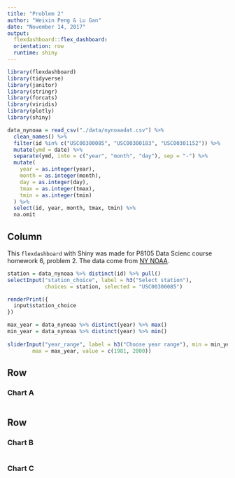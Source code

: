 ```yaml
---
title: "Problem 2"
author: "Weixin Peng & Lu Gan"
date: "November 14, 2017"
output: 
  flexdashboard::flex_dashboard:
  orientation: row
  runtime: shiny
---
```


```r
library(flexdashboard)
library(tidyverse)
library(janitor)
library(stringr)
library(forcats)
library(viridis)
library(plotly)
library(shiny)
```

```r
data_nynoaa = read_csv("./data/nynoaadat.csv") %>%
  clean_names() %>%
  filter(id %in% c("USC00300085", "USC00300183", "USC00301152")) %>%
  mutate(ymd = date) %>%
  separate(ymd, into = c("year", "month", "day"), sep = "-") %>%
  mutate(
    year = as.integer(year),
    month = as.integer(month),     
    day = as.integer(day),
    tmax = as.integer(tmax),
    tmin = as.integer(tmin)
  ) %>%
  select(id, year, month, tmax, tmin) %>%
  na.omit 
```

Column {.sidebar}
-----------------------------------------------------------------------
This `flexdashboard` with Shiny was made for P8105 Data Scienc course homework 6, problem 2. The data come from [NY NOAA](http://jeffgoldsmith.com/DSI/dataset_noaa.html).

```r
station = data_nynoaa %>% distinct(id) %>% pull()
selectInput("station_choice", label = h3("Select station"),
            choices = station, selected = "USC00300085")

renderPrint({ 
  input$station_choice
})

max_year = data_nynoaa %>% distinct(year) %>% max()
min_year = data_nynoaa %>% distinct(year) %>% min()
  
sliderInput("year_range", label = h3("Choose year range"), min = min_year, 
        max = max_year, value = c(1981, 2000))
```


Row
-----------------------------------------------------------------------

### Chart A

```r

```

Row {.tabset .tabset-fade}
-----------------------------------------------------------------------

### Chart B

```r

```

### Chart C

```r

```

